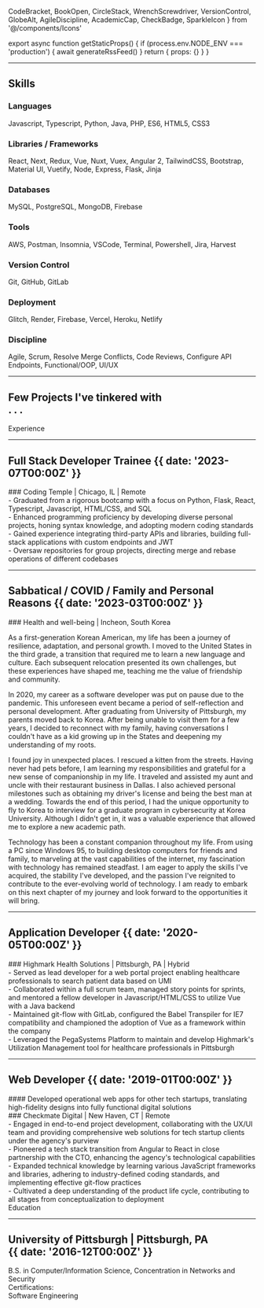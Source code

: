   CodeBracket,
  BookOpen,
  CircleStack,
  WrenchScrewdriver,
  VersionControl,
  GlobeAlt,
  AgileDiscipline,
  AcademicCap,
  CheckBadge,
  SparkleIcon
} from '@/components/Icons'


export async function getStaticProps() {
  if (process.env.NODE_ENV === 'production') {
    await generateRssFeed()
  }
  return { props: {} }
}

---

## <div className='text-2xl dark:text-yellow-200'>Skills</div>

### <CodeBracket /> Languages

<div className='overflow-x-hidden'>
  <div data-aos='zoom-in-right'>
    Javascript, Typescript, Python, Java, PHP, ES6, HTML5, CSS3
  </div>
</div>

### <BookOpen /> Libraries / Frameworks

<div className='overflow-x-hidden'>
  <div data-aos='zoom-in-right'>
    React, Next, Redux, Vue, Nuxt, Vuex, Angular 2, TailwindCSS, Bootstrap,
    Material UI, Vuetify, Node, Express, Flask, Jinja
  </div>
</div>

### <CircleStack /> Databases

<div className='overflow-x-hidden'>
  <div data-aos='zoom-in-right'>MySQL, PostgreSQL, MongoDB, Firebase</div>
</div>

### <WrenchScrewdriver /> Tools

<div className='overflow-x-hidden'>
  <div data-aos='zoom-in-right'>
    AWS, Postman, Insomnia, VSCode, Terminal, Powershell, Jira, Harvest
  </div>
</div>

### <VersionControl /> Version Control

<div className='overflow-x-hidden'>
  <div data-aos='zoom-in-right'>Git, GitHub, GitLab</div>
</div>

### <GlobeAlt /> Deployment

<div className='overflow-x-hidden'>
  <div data-aos='zoom-in-right'>
    Glitch, Render, Firebase, Vercel, Heroku, Netlify
  </div>
</div>

### <AgileDiscipline /> Discipline

<div className='overflow-x-hidden'>
  <div data-aos='zoom-in-right'>
    Agile, Scrum, Resolve Merge Conflicts, Code Reviews, Configure API
    Endpoints, Functional/OOP, UI/UX
  </div>
</div>

---

## <div className='text-3xl dark:text-yellow-200 flex flex-col lg:flex-row lg:whitespace-nowrap'><div className='mr-[.5ch]'>Few Projects I've tinkered with</div><div>. . .</div></div>

<Projects />

<div className='-mb-12 mt-28 text-3xl dark:text-yellow-200 lg:-mb-24'>
  Experience
</div>

---

## Full Stack Developer Trainee {{ date: '2023-07T00:00Z' }}

<div className='-mb-4 overflow-x-hidden'>
  <div data-aos='fade-left'>
    ### <SparkleIcon /> Coding Temple | Chicago, IL | Remote
  </div>
</div>

<div className='-mb-4 overflow-x-hidden'>
  <div data-aos='fade-left'>
    - Graduated from a rigorous bootcamp with a focus on Python, Flask, React,
    Typescript, Javascript, HTML/CSS, and SQL
  </div>
</div>
<div className='-mb-4 overflow-x-hidden'>
  <div data-aos='fade-left'>
    - Enhanced programming proficiency by developing diverse personal projects,
    honing syntax knowledge, and adopting modern coding standards
  </div>
</div>
<div className='-mb-4 overflow-x-hidden'>
  <div data-aos='fade-left'>
    - Gained experience integrating third-party APIs and libraries, building
    full-stack applications with custom endpoints and JWT
  </div>
</div>
<div className='-mb-4 overflow-x-hidden'>
  <div data-aos='fade-left'>
    - Oversaw repositories for group projects, directing merge and rebase
    operations of different codebases
  </div>
</div>

---

## Sabbatical / COVID / Family and Personal Reasons {{ date: '2023-03T00:00Z' }}

<div className='overflow-x-hidden'>
  <div data-aos='fade-left'>
    ### <SparkleIcon /> Health and well-being | Incheon, South Korea
  </div>
</div>
<div className='-mb-10 mt-8 overflow-x-hidden'>
  <div data-aos='flip-down'>
    <Drawer>
      <div className='mt-4 overflow-x-hidden'>
        <div data-aos='fade-left'>
          <p className='mb-[1ch] mt-[1ch] indent-6 leading-7'>
            As a first-generation Korean American, my life has been a journey of
            resilience, adaptation, and personal growth. I moved to the United
            States in the third grade, a transition that required me to learn a
            new language and culture. Each subsequent relocation presented its
            own challenges, but these experiences have shaped me, teaching me
            the value of friendship and community.
          </p>
        </div>
      </div>
      <div className='overflow-x-hidden'>
        <div data-aos='fade-left'>
          <p className='mb-[1ch] indent-6 leading-7'>
            In 2020, my career as a software developer was put on pause due to
            the pandemic. This unforeseen event became a period of
            self-reflection and personal development. After graduating from
            University of Pittsburgh, my parents moved back to Korea. After
            being unable to visit them for a few years, I decided to reconnect
            with my family, having conversations I couldn't have as a kid
            growing up in the States and deepening my understanding of my roots.
          </p>
        </div>
      </div>
      <div className='overflow-x-hidden'>
        <div data-aos='fade-left'>
          <p className='mb-[1ch] indent-6 leading-7'>
            I found joy in unexpected places. I rescued a kitten from the
            streets. Having never had pets before, I am learning my
            responsibilities and grateful for a new sense of companionship in my
            life. I traveled and assisted my aunt and uncle with their
            restaurant business in Dallas. I also achieved personal milestones
            such as obtaining my driver's license and being the best man at a
            wedding. Towards the end of this period, I had the unique
            opportunity to fly to Korea to interview for a graduate program in
            cybersecurity at Korea University. Although I didn't get in, it was
            a valuable experience that allowed me to explore a new academic
            path.
          </p>
        </div>
      </div>
      <div className='overflow-x-hidden'>
        <div data-aos='fade-left'>
          <p className='mb-[1ch] indent-6 leading-7'>
            Technology has been a constant companion throughout my life. From
            using a PC since Windows 95, to building desktop computers for
            friends and family, to marveling at the vast capabilities of the
            internet, my fascination with technology has remained steadfast. I
            am eager to apply the skills I've acquired, the stability I've
            developed, and the passion I've reignited to contribute to the
            ever-evolving world of technology. I am ready to embark on this next
            chapter of my journey and look forward to the opportunities it will
            bring.
          </p>
        </div>
      </div>
    </Drawer>
  </div>
</div>

---

## Application Developer {{ date: '2020-05T00:00Z' }}

<div className='-mb-4 overflow-x-hidden'>
  <div data-aos='fade-left'>
    ### <SparkleIcon /> Highmark Health Solutions | Pittsburgh, PA | Hybrid
  </div>
</div>

<div className='-mb-4 overflow-x-hidden'>
  <div data-aos='fade-left'>
    - Served as lead developer for a web portal project enabling healthcare
    professionals to search patient data based on UMI
  </div>
</div>
<div className='-mb-4 overflow-x-hidden'>
  <div data-aos='fade-left'>
    - Collaborated within a full scrum team, managed story points for sprints,
    and mentored a fellow developer in Javascript/HTML/CSS to utilize Vue with a
    Java backend
  </div>
</div>
<div className='-mb-4 overflow-x-hidden'>
  <div data-aos='fade-left'>
    - Maintained git-flow with GitLab, configured the Babel Transpiler for IE7
    compatibility and championed the adoption of Vue as a framework within the
    company
  </div>
</div>
<div className='-mb-4 overflow-x-hidden'>
  <div data-aos='fade-left'>
    - Leveraged the PegaSystems Platform to maintain and develop Highmark's
    Utilization Management tool for healthcare professionals in Pittsburgh
  </div>
</div>

---

## Web Developer {{ date: '2019-01T00:00Z' }}

<div className='-mb-8 overflow-x-hidden'>
  <div data-aos='fade-left'>
    #### Developed operational web apps for other tech startups, translating
    high-fidelity designs into fully functional digital solutions
  </div>
</div>

<div className='-mb-4 overflow-x-hidden'>
  <div data-aos='fade-left'>
    ### <SparkleIcon /> Checkmate Digital | New Haven, CT | Remote
  </div>
</div>

<div className='-mb-4 overflow-x-hidden'>
  <div data-aos='fade-left'>
    - Engaged in end-to-end project development, collaborating with the UX/UI
    team and providing comprehensive web solutions for tech startup clients
    under the agency's purview
  </div>
</div>
<div className='-mb-4 overflow-x-hidden'>
  <div data-aos='fade-left'>
    - Pioneered a tech stack transition from Angular to React in close
    partnership with the CTO, enhancing the agency's technological capabilities
  </div>
</div>
<div className='-mb-4 overflow-x-hidden'>
  <div data-aos='fade-left'>
    - Expanded technical knowledge by learning various JavaScript frameworks and
    libraries, adhering to industry-defined coding standards, and implementing
    effective git-flow practices
  </div>
</div>
<div className='-mb-4 overflow-x-hidden'>
  <div data-aos='fade-left'>
    - Cultivated a deep understanding of the product life cycle, contributing to
    all stages from conceptualization to deployment
  </div>
</div>

<div className='-mb-12 mt-28 text-3xl dark:text-yellow-200 lg:-mb-24'>
  Education
</div>

---

## <div className='flex items-center text-[.9em]'><AcademicCap /><span className='w-[1ch]' />University of Pittsburgh | Pittsburgh, PA</div> {{ date: '2016-12T00:00Z' }}

<div className='-mb-4 overflow-x-hidden'>
  <div data-aos='fade-left'>
    B.S. in Computer/Information Science, Concentration in Networks and Security
  </div>
</div>

<div className='overflow-hidden'>
  <div data-aos='zoom-in-up'>
    <div className='h-48 w-48'>
      <IconLink
        href='https://www.credly.com/users/hyun-tae-jin'
        target='_blank'
        rel='noopener noreferrer'
        icon={CheckBadge}
      >
        <span className='whitespace-nowrap text-gray-950 dark:text-white'>
          Certifications:<br />
          Software Engineering
        </span>
      </IconLink>
    </div>
  </div>
</div>
